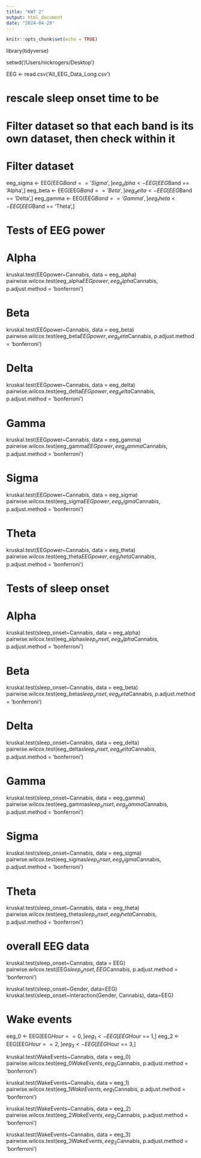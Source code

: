```yaml
---
title: "KWT 2"
output: html_document
date: "2024-04-29"
---
```



```r
knitr::opts_chunk$set(echo = TRUE)
```

library(tidyverse)

setwd('/Users/nickrogers/Desktop')

EEG <- read.csv('All_EEG_Data_Long.csv')

# rescale sleep onset time to be 


# Filter dataset so that each band is its own dataset, then check within it

# Filter dataset
eeg_sigma <- EEG[EEG$Band == 'Sigma',]
eeg_alpha <- EEG[EEG$Band == 'Alpha',]
eeg_beta <- EEG[EEG$Band == 'Beta',]
eeg_delta <- EEG[EEG$Band == 'Delta',]
eeg_gamma <- EEG[EEG$Band == 'Gamma',]
eeg_theta <- EEG[EEG$Band == 'Theta',]



# Tests of EEG power

# Alpha
kruskal.test(EEGpower~Cannabis, data = eeg_alpha)
pairwise.wilcox.test(eeg_alpha$EEGpower, eeg_alpha$Cannabis, p.adjust.method = 'bonferroni')


# Beta
kruskal.test(EEGpower~Cannabis, data = eeg_beta)
pairwise.wilcox.test(eeg_beta$EEGpower, eeg_beta$Cannabis, p.adjust.method = 'bonferroni')


# Delta
kruskal.test(EEGpower~Cannabis, data = eeg_delta)
pairwise.wilcox.test(eeg_delta$EEGpower, eeg_delta$Cannabis, p.adjust.method = 'bonferroni')


# Gamma
kruskal.test(EEGpower~Cannabis, data = eeg_gamma)
pairwise.wilcox.test(eeg_gamma$EEGpower, eeg_gamma$Cannabis, p.adjust.method = 'bonferroni')


# Sigma
kruskal.test(EEGpower~Cannabis, data = eeg_sigma)
pairwise.wilcox.test(eeg_sigma$EEGpower, eeg_sigma$Cannabis, p.adjust.method = 'bonferroni')


# Theta
kruskal.test(EEGpower~Cannabis, data = eeg_theta)
pairwise.wilcox.test(eeg_theta$EEGpower, eeg_theta$Cannabis, p.adjust.method = 'bonferroni')



# Tests of sleep onset

# Alpha
kruskal.test(sleep_onset~Cannabis, data = eeg_alpha)
pairwise.wilcox.test(eeg_alpha$sleep_onset, eeg_alpha$Cannabis, p.adjust.method = 'bonferroni')


# Beta
kruskal.test(sleep_onset~Cannabis, data = eeg_beta)
pairwise.wilcox.test(eeg_beta$sleep_onset, eeg_beta$Cannabis, p.adjust.method = 'bonferroni')


# Delta
kruskal.test(sleep_onset~Cannabis, data = eeg_delta)
pairwise.wilcox.test(eeg_delta$sleep_onset, eeg_delta$Cannabis, p.adjust.method = 'bonferroni')


# Gamma
kruskal.test(sleep_onset~Cannabis, data = eeg_gamma)
pairwise.wilcox.test(eeg_gamma$sleep_onset, eeg_gamma$Cannabis, p.adjust.method = 'bonferroni')


# Sigma
kruskal.test(sleep_onset~Cannabis, data = eeg_sigma)
pairwise.wilcox.test(eeg_sigma$sleep_onset, eeg_sigma$Cannabis, p.adjust.method = 'bonferroni')


# Theta
kruskal.test(sleep_onset~Cannabis, data = eeg_theta)
pairwise.wilcox.test(eeg_theta$sleep_onset, eeg_theta$Cannabis, p.adjust.method = 'bonferroni')


# overall EEG data
kruskal.test(sleep_onset~Cannabis, data = EEG)
pairwise.wilcox.test(EEG$sleep_onset, EEG$Cannabis, p.adjust.method = 'bonferroni')

kruskal.test(sleep_onset~Gender, data=EEG)
kruskal.test(sleep_onset~interaction(Gender, Cannabis), data=EEG)


# Wake events

eeg_0 <- EEG[EEG$Hour == 0,]
eeg_1 <- EEG[EEG$Hour == 1,]
eeg_2 <- EEG[EEG$Hour == 2,]
eeg_3 <- EEG[EEG$Hour == 3,]

kruskal.test(WakeEvents~Cannabis, data = eeg_0)
pairwise.wilcox.test(eeg_0$WakeEvents, eeg_0$Cannabis, p.adjust.method = 'bonferroni')

kruskal.test(WakeEvents~Cannabis, data = eeg_1)
pairwise.wilcox.test(eeg_1$WakeEvents, eeg_1$Cannabis, p.adjust.method = 'bonferroni')

kruskal.test(WakeEvents~Cannabis, data = eeg_2)
pairwise.wilcox.test(eeg_2$WakeEvents, eeg_2$Cannabis, p.adjust.method = 'bonferroni')

kruskal.test(WakeEvents~Cannabis, data = eeg_3)
pairwise.wilcox.test(eeg_3$WakeEvents, eeg_3$Cannabis, p.adjust.method = 'bonferroni')

